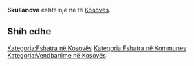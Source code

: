 {{Fshat në 
 | Emri                = Skullanova
 | EmriAlt                = 
 | NAME_SHORT_FORM=      
 | NAME_GENERIC=      
 | NAME_SORT_NAME_RO=      SKULLANOVA
 | FULL_NAME_RO = Skullanova
 | FULL_NAME_ND_RO=Skullanova
 | SORT_NAME_RG=SKULLANOVA
 | FULL_NAME_RG=Skullanova
 | FULL_NAME_ND_RG=Skullanova
 | SRP_NAME_SHORT_FORM=      
 | SRP_NAME_GENERIC=      
 | SRP_NAME_SORT_NAME_RO=      
 | SRP_FULL_NAME_RO = 
 | SRP_FULL_NAME_ND_RO=
 | SRP_SORT_NAME_RG=
 | SRP_FULL_NAME_RG=
 | SRP_FULL_NAME_ND_RG=
 | Emri (Rasa dhanore) = 
 | Figura              = 
 | Shteti              = Kosovo
 | Komuna              = 
 | Kodi postar         = 
 | Sipërfaqja          = 

 | Popullsia           = 

 | Regj. i popullsisë  = 
 | Dend. e popullsisë  = 
 | Faqja zyrtare       = 
 <!--- Koordinatat ----> 
 | Gjerësia            = 42.559846
 | Gjatësia            = 21.0816
 | Lartësia            = 
}}
'''Skullanova''' është një [[]] në [[]] të [[Kosovës]].

<!-- == Gjeografia == -->
<!-- == Historia == -->
<!-- == Demografia == -->
== Shih edhe ==
{{Komuna }}
{{Kosovo-Administrata-Cung}}

[[Kategoria:Fshatra në Kosovës]]
[[Kategoria:Fshatra në Kommunes ]]
[[Kategoria:Vendbanime në Kosovës]]